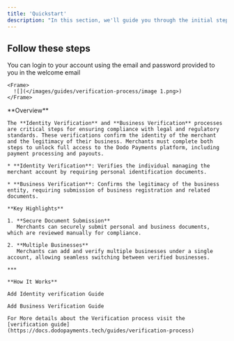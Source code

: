 ```yaml
---
title: 'Quickstart'
description: "In this section, we'll guide you through the initial steps to get started with our web application Before you dive into the specifics, make sure you meet the system requirements and have everything in place."
---
```


## Follow these steps

<AccordionGroup>
  <Accordion title="Step 1 : Login to your account">
    You can login to your account using the email and password provided to you in the welcome email

    <Frame>
      ![](</images/guides/verification-process/image 1.png>)
    </Frame>
  </Accordion>

  <Accordion title="Step 2 : Identity Verification and Business Verification">
    **Overview**

    The **Identity Verification** and **Business Verification** processes are critical steps for ensuring compliance with legal and regulatory standards. These verifications confirm the identity of the merchant and the legitimacy of their business. Merchants must complete both steps to unlock full access to the Dodo Payments platform, including payment processing and payouts.

    * **Identity Verification**: Verifies the individual managing the merchant account by requiring personal identification documents.

    * **Business Verification**: Confirms the legitimacy of the business entity, requiring submission of business registration and related documents.

    **Key Highlights**

    1. **Secure Document Submission**
       Merchants can securely submit personal and business documents, which are reviewed manually for compliance.

    2. **Multiple Businesses**
       Merchants can add and verify multiple businesses under a single account, allowing seamless switching between verified businesses.

    ***

    **How It Works**

    Add Identity verification Guide

    Add Business Verification Guide

    For More details about the Verification process visit the [verification guide](https://docs.dodopayments.tech/guides/verification-process)
  </Accordion>
</AccordionGroup>